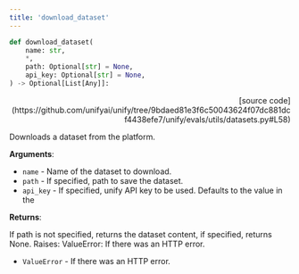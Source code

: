 ```yaml
---
title: 'download_dataset'
---
```


```python
def download_dataset(
    name: str,
    *,
    path: Optional[str] = None,
    api_key: Optional[str] = None,
) -> Optional[List[Any]]:
```

<p align="right">[source code](https://github.com/unifyai/unify/tree/9bdaed81e3f6c50043624f07dc881dcf4438efe7/unify/evals/utils/datasets.py#L58)</p>

Downloads a dataset from the platform.

**Arguments**:

- `name` - Name of the dataset to download.
- `path` - If specified, path to save the dataset.
- `api_key` - If specified, unify API key to be used. Defaults to the value in the



**Returns**:

If path is not specified, returns the dataset content, if specified, returns
None.
Raises:
ValueError: If there was an HTTP error.
- `ValueError` - If there was an HTTP error.